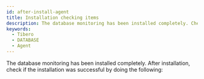 ```yaml
---
id: after-install-agent
title: Installation checking items
description: The database monitoring has been installed completely. Check the checklist after installation.
keywords:
  - Tibero
  - DATABASE
  - Agent
---
```


The database monitoring has been installed completely. After installation, check if the installation was successful by doing the following:


<Dbcheckagentlog />


<Dbcheckdblogs />


<Dbcheckagentprocess />


<Dbcheckmonitoringagentlists />
